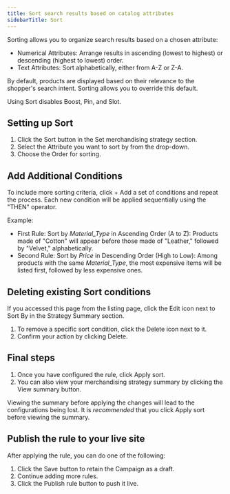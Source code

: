 ```yaml
---
title: Sort search results based on catalog attributes
sidebarTitle: Sort
---
```


Sorting allows you to organize search results based on a chosen attribute:

* Numerical Attributes: Arrange results in ascending (lowest to highest) or descending (highest to lowest) order.
* Text Attributes: Sort alphabetically, either from A-Z or Z-A.

By default, products are displayed based on their relevance to the shopper's search intent. Sorting allows you to override this default.

<Note>Using Sort disables Boost, Pin, and Slot.</Note>

## Setting up Sort

1. Click the Sort button in the Set merchandising strategy section.
2. Select the Attribute you want to sort by from the drop-down.
3. Choose the Order for sorting.

## Add Additional Conditions

To include more sorting criteria, click + Add a set of conditions and repeat the process. Each new condition will be applied sequentially using the "THEN" operator.

Example:

* First Rule: Sort by *Material\_Type* in Ascending Order (A to Z):
  Products made of "Cotton" will appear before those made of "Leather," followed by "Velvet," alphabetically.
* Second Rule: Sort by *Price* in Descending Order (High to Low):
  Among products with the same *Material\_Type*, the most expensive items will be listed first, followed by less expensive ones.

## Deleting existing Sort conditions

If you accessed this page from the listing page, click the Edit icon next to Sort By in the Strategy Summary section.

1. To remove a specific sort condition, click the Delete icon next to it.
2. Confirm your action by clicking Delete.

## Final steps

1. Once you have configured the rule, click Apply sort.
2. You can also view your merchandising strategy summary by clicking the View summary button. 

<Note>Viewing the summary before applying the changes will lead to the configurations being lost. It is *recommended* that you click Apply sort before viewing the summary.</Note>

## Publish the rule to your live site

After applying the rule, you can do one of the following:
1. Click the Save button to retain the Campaign as a draft.
2. Continue adding more rules.
3. Click the Publish rule button to push it live.